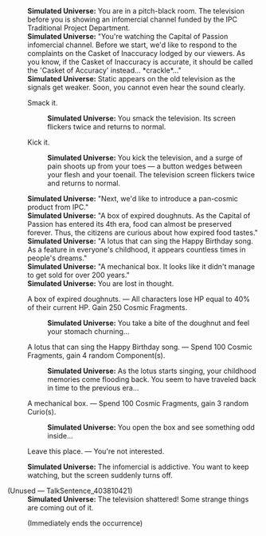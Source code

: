 {{Dialogue Start}}
:'''Simulated Universe:''' You are in a pitch-black room. The television before you is showing an infomercial channel funded by the IPC Traditional Project Department.
:'''Simulated Universe:''' "You're watching the Capital of Passion infomercial channel. Before we start, we'd like to respond to the complaints on the Casket of Inaccuracy lodged by our viewers. As you know, if the Casket of Inaccuracy is accurate, it should be called the 'Casket of Accuracy' instead... *crackle*..."
:'''Simulated Universe:''' Static appears on the old television as the signals get weaker. Soon, you cannot even hear the sound clearly.
:{{DIcon|Arrow}} Smack it.
::'''Simulated Universe:''' You smack the television. Its screen flickers twice and returns to normal.
:{{DIcon|Arrow}} Kick it.
::'''Simulated Universe:''' You kick the television, and a surge of pain shoots up from your toes &mdash; a button wedges between your flesh and your toenail. The television screen flickers twice and returns to normal.
:'''Simulated Universe:''' "Next, we'd like to introduce a pan-cosmic product from IPC."
:'''Simulated Universe:''' "A box of expired doughnuts. As the Capital of Passion has entered its 4th era, food can almost be preserved forever. Thus, the citizens are curious about how expired food tastes."
:'''Simulated Universe:''' "A lotus that can sing the Happy Birthday song. As a feature in everyone's childhood, it appears countless times in people's dreams."
:'''Simulated Universe:''' "A mechanical box. It looks like it didn't manage to get sold for over 200 years."
:'''Simulated Universe:''' You are lost in thought.
:{{DIcon|Star}} A box of expired doughnuts. &mdash; All characters lose HP equal to 40% of their current HP. Gain 250 Cosmic Fragments.
::'''Simulated Universe:''' You take a bite of the doughnut and feel your stomach churning...
:{{DIcon|Star}} A lotus that can sing the Happy Birthday song. &mdash; Spend 100 Cosmic Fragments, gain 4 random Component(s).
::'''Simulated Universe:''' As the lotus starts singing, your childhood memories come flooding back. You seem to have traveled back in time to the previous era...
:{{DIcon|Star}} A mechanical box. &mdash; Spend 100 Cosmic Fragments, gain 3 random Curio(s).
::'''Simulated Universe:''' You open the box and see something odd inside...
:{{DIcon|Star}} Leave this place. &mdash; You're not interested.
:'''Simulated Universe:''' The infomercial is addictive. You want to keep watching, but the screen suddenly turns off.

;(Unused &mdash; TalkSentence_403810421)
:'''Simulated Universe:''' The television shattered! Some strange things are coming out of it.
:;(Immediately ends the occurrence)
{{Dialogue End}}